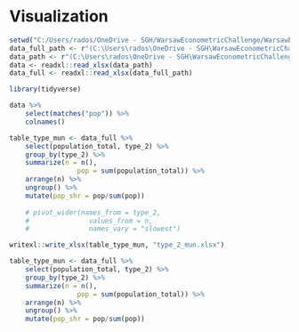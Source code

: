 
# Visualization

```r
setwd("C:/Users/rados/OneDrive - SGH/WarsawEconometricChallenge/WarsawEconometricChallenge/4_visualization_tables")
data_full_path <- r"(C:\Users\rados\OneDrive - SGH\WarsawEconometricChallenge\WarsawEconometricChallenge\datamaster_final_full.xlsx)"
data_path <- r"(C:\Users\rados\OneDrive - SGH\WarsawEconometricChallenge\WarsawEconometricChallenge\datamaster_final.xlsx)"
data <- readxl::read_xlsx(data_path)
data_full <- readxl::read_xlsx(data_full_path)

library(tidyverse)

data %>% 
	select(matches("pop")) %>% 
	colnames()
```

```r

table_type_mun <- data_full %>% 
	select(population_total, type_2) %>% 
	group_by(type_2) %>% 
	summarize(n = n(),
				 pop = sum(population_total)) %>% 
	arrange(n) %>% 
	ungroup() %>% 
	mutate(pop_shr = pop/sum(pop))
	
	# pivot_wider(names_from = type_2,
	# 				values_from = n,
	# 				names_vary = "slowest")

writexl::write_xlsx(table_type_mun, "type_2_mun.xlsx") 
```


```r
table_type_mun <- data_full %>% 
	select(population_total, type_2) %>% 
	group_by(type_2) %>% 
	summarize(n = n(),
				 pop = sum(population_total)) %>% 
	arrange(n) %>% 
	ungroup() %>% 
	mutate(pop_shr = pop/sum(pop))


```

